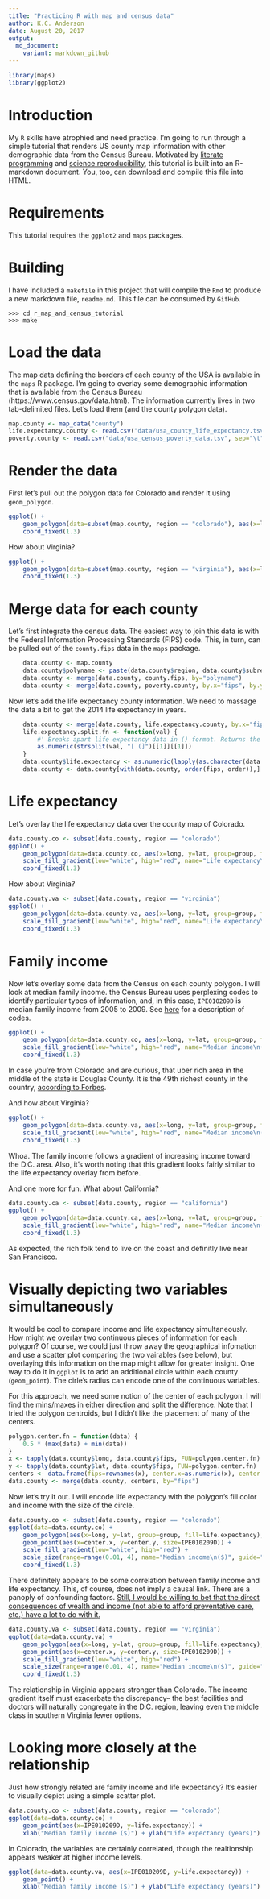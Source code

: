 ```yaml
---
title: "Practicing R with map and census data"
author: K.C. Anderson
date: August 20, 2017
output:
  md_document:
    variant: markdown_github
---
```


``` r
library(maps)
library(ggplot2) 	
```

# Introduction

My `R` skills have atrophied and need practice. I'm going to run through a simple tutorial that renders US county map information with other demographic data from the Census Bureau. Motivated by [literate programming](https://en.wikipedia.org/wiki/Literate_programming) and [science reproducibility](http://kbroman.org/knitr_knutshell/pages/reproducible.html), this tutorial is built into an R-markdown document. You, too, can download and compile this file into HTML.

# Requirements

This tutorial requires the `ggplot2` and `maps` packages.

# Building

I have included a `makefile` in this project that will compile the `Rmd` to produce a new markdown file, `readme.md`. This file can be consumed by `GitHub`.

```
>>> cd r_map_and_census_tutorial
>>> make
```

# Load the data

The map data defining the borders of each county of the USA is available in the `maps` R package. I'm going to overlay some demographic information that is available from the Census Bureau (https://www.census.gov/data.html). The information currently lives in two tab-delimited files. Let's load them (and the county polygon data).

``` r
map.county <- map_data("county")
life.expectancy.county <- read.csv("data/usa_county_life_expectancy.tsv", sep="\t")
poverty.county <- read.csv("data/usa_census_poverty_data.tsv", sep="\t")
```

# Render the data

First let's pull out the polygon data for Colorado and render it using `geom_polygon`.

``` r
ggplot() +
	geom_polygon(data=subset(map.county, region == "colorado"), aes(x=long, y=lat, group=group), fill="white", color="black") +
	coord_fixed(1.3)
```

How about Virginia?

``` r
ggplot() +
	geom_polygon(data=subset(map.county, region == "virginia"), aes(x=long, y=lat, group=group), fill="white", color="black") +
	coord_fixed(1.3)
```

# Merge data for each county

Let's first integrate the census data. The easiest way to join this data is with the Federal Information Processing Standards (FIPS) code. This, in turn, can be pulled out of the `county.fips` data in the `maps` package.

``` r
	data.county <- map.county
	data.county$polyname <- paste(data.county$region, data.county$subregion, sep=",")
	data.county <- merge(data.county, county.fips, by="polyname")
	data.county <- merge(data.county, poverty.county, by.x="fips", by.y="STCOU")
```

Now let's add the life expectancy county information. We need to massage the data a bit to get the 2014 life expectancy in years.

``` r
	data.county <- merge(data.county, life.expectancy.county, by.x="fips", by.y="FIPS")
	life.expectancy.split.fn <- function(val) {
		#' Breaks apart life expectancy data in () format. Returns the amount in years (as int).
		as.numeric(strsplit(val, "[ (]")[[1]][[1]])
	}
	data.county$life.expectancy <- as.numeric(lapply(as.character(data.county$Life.expectancy..2014.), life.expectancy.split.fn))
	data.county <- data.county[with(data.county, order(fips, order)),]
```

# Life expectancy

Let's overlay the life expectancy data over the county map of Colorado.

``` r
data.county.co <- subset(data.county, region == "colorado")
ggplot() +
    geom_polygon(data=data.county.co, aes(x=long, y=lat, group=group, fill=life.expectancy), color="black") +
    scale_fill_gradient(low="white", high="red", name="Life expectancy\n(years)") +
    coord_fixed(1.3)
```

How about Virginia?

``` r
data.county.va <- subset(data.county, region == "virginia")
ggplot() +
    geom_polygon(data=data.county.va, aes(x=long, y=lat, group=group, fill=life.expectancy), color="black") +
    scale_fill_gradient(low="white", high="red", name="Life expectancy\n(years)") +
    coord_fixed(1.3)
```

# Family income

Now let's overlay some data from the Census on each county polygon. I will look at median family income. the Census Bureau uses perplexing codes to identify particular types of information, and, in this case, `IPE010209D` is median family income from 2005 to 2009. See [here](https://www.google.com/url?sa=t&rct=j&q=&esrc=s&source=web&cd=1&cad=rja&uact=8&ved=0ahUKEwjj-amL7vDVAhVosVQKHdPaBZoQFggoMAA&url=https%3A%2F%2Fwww2.census.gov%2Fprod2%2Fstatcomp%2Fusac%2Fexcel%2FMastdata.xls&usg=AFQjCNHC1_72lon8BFGirHvp2iynhgvMgQ) for a description of codes.

``` r
ggplot() +
    geom_polygon(data=data.county.co, aes(x=long, y=lat, group=group, fill=IPE010209D), color="black") +
    scale_fill_gradient(low="white", high="red", name="Median income\n($)") +
    coord_fixed(1.3)
```

In case you're from Colorado and are curious, that uber rich area in the middle of the state is Douglas County. It is the 49th richest county in the country, [according to Forbes](https://www.forbes.com/pictures/mdg45gkhk/douglas-county-colorado/#49c1030d4b2b).

And how about Virginia?

``` r
ggplot() +
    geom_polygon(data=data.county.va, aes(x=long, y=lat, group=group, fill=IPE010209D), color="black") +
    scale_fill_gradient(low="white", high="red", name="Median income\n($)") +
    coord_fixed(1.3)
```

Whoa. The family income follows a gradient of increasing income toward the D.C. area. Also, it's worth noting that this gradient looks fairly similar to the life expectancy overlay from before.

And one more for fun. What about California?

``` r
data.county.ca <- subset(data.county, region == "california")
ggplot() +
    geom_polygon(data=data.county.ca, aes(x=long, y=lat, group=group, fill=IPE010209D), color="black") +
    scale_fill_gradient(low="white", high="red", name="Median income\n($)") +
    coord_fixed(1.3)
```

As expected, the rich folk tend to live on the coast and definitly live near San Francisco.

# Visually depicting two variables simultaneously

It would be cool to compare income and life expectancy simultaneously. How might we overlay two continuous pieces of information for each polygon? Of course, we could just throw away the geographical infomation and use a scatter plot comparing the two vairables (see below), but overlaying this information on the map might allow for greater insight. One way to do it in `ggplot` is to add an additional circle within each county (`geom_point`). The cirle's radius can encode one of the continuous variables. 

For this approach, we need some notion of the center of each polygon. I will find the mins/maxes in either direction and split the difference. Note that I tried the polygon centroids, but I didn't like the placement of many of the centers.

``` r
polygon.center.fn = function(data) {
	0.5 * (max(data) + min(data))
}
x <- tapply(data.county$long, data.county$fips, FUN=polygon.center.fn)
y <- tapply(data.county$lat, data.county$fips, FUN=polygon.center.fn)
centers <- data.frame(fips=rownames(x), center.x=as.numeric(x), center.y=as.numeric(y))
data.county <- merge(data.county, centers, by="fips")
```

Now let's try it out. I will encode life expectancy with the polygon's fill color and income with the size of the circle.

``` r
data.county.co <- subset(data.county, region == "colorado")
ggplot(data=data.county.co) +
	geom_polygon(aes(x=long, y=lat, group=group, fill=life.expectancy), color="black") +
	geom_point(aes(x=center.x, y=center.y, size=IPE010209D)) +
	scale_fill_gradient(low="white", high="red") +
	scale_size(range=range(0.01, 4), name="Median income\n($)", guide="legend") +
	coord_fixed(1.3)
```

There definitely appears to be some correlation between family income and life expectancy. This, of course, does not imply a causal link. There are a panoply of confounding factors. [Still, I would be willing to bet that the direct consequences of wealth and income (not able to afford preventative care, etc.) have a lot to do with it.](https://www.washingtonpost.com/news/wonk/wp/2015/09/18/the-government-is-spending-more-to-help-rich-seniors-than-poor-ones/?utm_term=.f63aa83c9410)

``` r
data.county.va <- subset(data.county, region == "virginia")
ggplot(data=data.county.va) +
	geom_polygon(aes(x=long, y=lat, group=group, fill=life.expectancy), color="black") +
	geom_point(aes(x=center.x, y=center.y, size=IPE010209D)) +
	scale_fill_gradient(low="white", high="red") +
	scale_size(range=range(0.01, 4), name="Median income\n($)", guide="legend") +
	coord_fixed(1.3)	
```

The relationship in Virginia appears stronger than Colorado. The income gradient itself must exacerbate the discrepancy-- the best facilities and doctors will naturally congregate in the D.C. region, leaving even the middle class in southern Virginia fewer options. 

# Looking more closely at the relationship

Just how strongly related are family income and life expectancy? It's easier to visually depict using a simple scatter plot.

``` r
data.county.co <- subset(data.county, region == "colorado")
ggplot(data=data.county.co) +
	geom_point(aes(x=IPE010209D, y=life.expectancy)) +
	xlab("Median family income ($)") + ylab("Life expectancy (years)")
```

In Colorado, the variables are certainly correlated, though the realtionship appears weaker at higher income levels.

``` r
ggplot(data=data.county.va, aes(x=IPE010209D, y=life.expectancy)) +
	geom_point() +
	xlab("Median family income ($)") + ylab("Life expectancy (years)")
```



